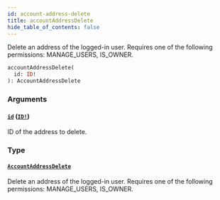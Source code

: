 ```yaml
---
id: account-address-delete
title: accountAddressDelete
hide_table_of_contents: false
---
```


Delete an address of the logged-in user. Requires one of the following permissions: MANAGE_USERS, IS_OWNER.

```graphql
accountAddressDelete(
  id: ID!
): AccountAddressDelete
```

### Arguments

#### [`id`](#) ([`ID!`](../../../developer/api-reference/scalars/id))

ID of the address to delete.

### Type

#### [`AccountAddressDelete`](../../../developer/api-reference/objects/account-address-delete)

Delete an address of the logged-in user. Requires one of the following permissions: MANAGE_USERS, IS_OWNER.
